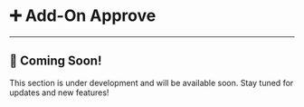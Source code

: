 # ➕ Add-On Approve

---

## 🚧 Coming Soon!

This section is under development and will be available soon. Stay tuned for updates and new features!
